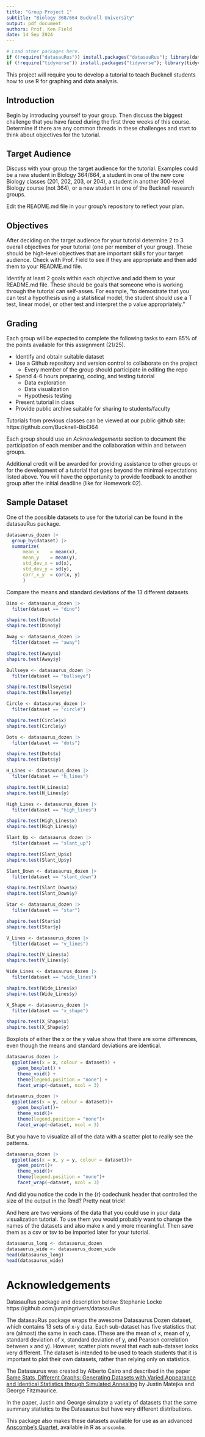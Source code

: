```yaml
---
title: "Group Project 1"
subtitle: "Biology 368/664 Bucknell University"
output: pdf_document
authors: Prof. Ken Field
date: 14 Sep 2024
---
```


```r
# Load other packages here.
if (!require("datasauRus")) install.packages("datasauRus"); library(datasauRus)
if (!require("tidyverse")) install.packages("tidyverse"); library(tidyverse)
```

This project will require you to develop a tutorial to teach Bucknell students how to use R for graphing and data analysis. 

## Introduction

Begin by introducing yourself to your group. 
Then discuss the biggest challenge that you have faced during the first three weeks of this course.
Determine if there are any common threads in these challenges and start to think about objectives for the tutorial.

## Target Audience

Discuss with your group the target audience for the tutorial. 
Examples could be a new student in Biology 364/664, a student in one of the new core Biology classes (201, 202, 203, or 204), a student in another 300-level Biology course (not 364), or a new student in one of the Bucknell research groups. 

Edit the README.md file in your group's repository to reflect your plan.

## Objectives

After deciding on the target audience for your tutorial determine 2 to 3 overall objectives for your tutorial (one per member of your group). 
These should be high-level objectives that are important skills for your target audience.
Check with Prof. Field to see if they are appropriate and then add them to your README.md file.

Identify at least 2 goals within each objective and add them to your README.md file.
These should be goals that someone who is working through the tutorial can self-asses.
For example, "to demostrate that you can test a hypothesis using a statistical model, the student should use a T test, linear model, or other test and interpret the p value appropriately."

## Grading

Each group will be expected to complete the following tasks to earn 85% of the points available for this assignment (21/25).

- Identify and obtain suitable dataset
- Use a Github repository and version control to collaborate on the project
  + Every member of the group should participate in editing the repo
- Spend 4-6 hours preparing, coding, and testing tutorial
  + Data exploration
  + Data visualization
  + Hypothesis testing
- Present tutorial in class
- Provide public archive suitable for sharing to students/faculty

Tutorials from previous classes can be viewed at our public github site: https://github.com/Bucknell-Biol364

Each group should use an *Acknowledgements* section to document the participation of each member and the collaboration within and between groups.

Additional credit will be awarded for providing assistance to other groups or for the development of a tutorial that goes beyond the minimal expectations listed above.
You will have the opportunity to provide feedback to another group after the initial deadline (like for Homework 02).

## Sample Dataset

One of the possible datasets to use for the tutorial can be found in the datasauRus package.

```r
datasaurus_dozen |> 
  group_by(dataset) |> 
  summarize(
      mean_x    = mean(x),
      mean_y    = mean(y),
      std_dev_x = sd(x),
      std_dev_y = sd(y),
      corr_x_y  = cor(x, y)
      )
```

Compare the means and standard deviations of the 13 different datasets.


```r
Dino <- datasaurus_dozen |>
  filter(dataset == "dino")

shapiro.test(Dino$x)
shapiro.test(Dino$y)

Away <- datasaurus_dozen |>
  filter(dataset == "away")

shapiro.test(Away$x)
shapiro.test(Away$y)

Bullseye <- datasaurus_dozen |>
  filter(dataset == "bullseye")

shapiro.test(Bullseye$x)
shapiro.test(Bullseye$y)

Circle <- datasaurus_dozen |>
  filter(dataset == "circle")

shapiro.test(Circle$x)
shapiro.test(Circle$y)

Dots <- datasaurus_dozen |>
  filter(dataset == "dots")

shapiro.test(Dots$x)
shapiro.test(Dots$y)

H_Lines <- datasaurus_dozen |>
  filter(dataset == "h_lines")

shapiro.test(H_Lines$x)
shapiro.test(H_Lines$y)

High_Lines <- datasaurus_dozen |>
  filter(dataset == "high_lines")

shapiro.test(High_Lines$x)
shapiro.test(High_Lines$y)

Slant_Up <- datasaurus_dozen |>
  filter(dataset == "slant_up")

shapiro.test(Slant_Up$x)
shapiro.test(Slant_Up$y)

Slant_Down <- datasaurus_dozen |>
  filter(dataset == "slant_down")

shapiro.test(Slant_Down$x)
shapiro.test(Slant_Down$y)

Star <- datasaurus_dozen |>
  filter(dataset == "star")

shapiro.test(Star$x)
shapiro.test(Star$y)

V_Lines <- datasaurus_dozen |>
  filter(dataset == "v_lines")

shapiro.test(V_Lines$x)
shapiro.test(V_Lines$y)

Wide_Lines <- datasaurus_dozen |>
  filter(dataset == "wide_lines")

shapiro.test(Wide_Lines$x)
shapiro.test(Wide_Lines$y)

X_Shape <- datasaurus_dozen |>
  filter(dataset == "x_shape")

shapiro.test(X_Shape$x)
shapiro.test(X_Shape$y)
```


Boxplots of either the x or the y value show that there are some differences, even though the means and standard deviations are identical.

```r
datasaurus_dozen |>
  ggplot(aes(x = x, colour = dataset)) +
    geom_boxplot() +
    theme_void() +
    theme(legend.position = "none") +
    facet_wrap(~dataset, ncol = 3)
```

```r
datasaurus_dozen |>
  ggplot(aes(x = y, colour = dataset))+
    geom_boxplot()+
    theme_void()+
    theme(legend.position = "none")+
    facet_wrap(~dataset, ncol = 3)


```

But you have to visualize all of the data with a scatter plot to really see the patterns.

```r
datasaurus_dozen |> 
  ggplot(aes(x = x, y = y, colour = dataset))+
    geom_point()+
    theme_void()+
    theme(legend.position = "none")+
    facet_wrap(~dataset, ncol = 3)
```

And did you notice the code in the {r} codechunk header that controlled the size of the output in the Rmd? Pretty neat trick!

And here are two versions of the data that you could use in your data visualization tutorial. 
To use them you would probably want to change the names of the datasets and also make x and y more meaningful. 
Then save them as a csv or tsv to be imported later for your tutorial. 

```r
datasaurus_long <- datasaurus_dozen
datasaurus_wide <- datasaurus_dozen_wide
head(datasaurus_long)
head(datasaurus_wide)
```

# Acknowledgements

DatasauRus package and description below: Stephanie Locke https://github.com/jumpingrivers/datasauRus

The datasauRus package wraps the awesome Datasaurus Dozen dataset, which contains 13 sets of x-y data. Each sub-dataset has five statistics that are (almost) the same in each case. (These are the mean of x, mean of y, standard deviation of x, standard deviation of y, and Pearson correlation between x and y). However, scatter plots reveal that each sub-dataset looks very different. The dataset is intended to be used to teach students that it is important to plot their own datasets, rather than relying only on statistics.

The Datasaurus was created by Alberto Cairo and described in the paper [Same Stats, Different Graphs: Generating Datasets with Varied Appearance and Identical Statistics through Simulated Annealing](https://www.autodeskresearch.com/publications/samestats) by Justin Matejka and George Fitzmaurice.

In the paper, Justin and George simulate a variety of datasets that the same summary statistics to the Datasaurus but have very different distributions. 

This package also makes these datasets available for use as an advanced [Anscombe's Quartet](https://en.wikipedia.org/wiki/Anscombe%27s_quartet), available in R as `anscombe`.
